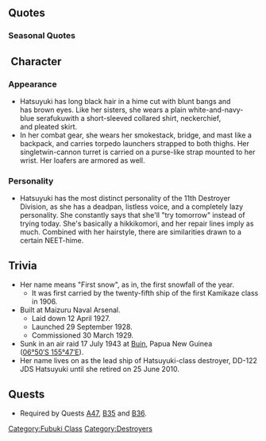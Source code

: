 {{ShipPageHeader}}

==Quotes==
{{ShipQuotes
|Introduction = 初雪…です…よろしく。
|Introduction/En = I'm... Hatsuyuki... nice to meet you.

|Introduction/Kai = 初雪…です。 なに？ やりますよ… 明日から。
|Introduction/Kai/En = I'm... Hatsuyuki. What? I'll do... starting tomorrow.

|Library = 特型駆逐艦…3番艦…初雪…です。<br>緒戦の作戦に…いっぱい参加しました…。<br>輸送任務とかも…ん…がんばる……。
|Library/En = Special-type destroyer... 3rd ship... Hatsuyuki.<br>At the start of the war... I participated a lot.<br>Transport duties... yes... I'll work hard...

|Secretary 1 = お疲れ様
|Secretary 1/En = Good work.

|Secretary 1/Kai = いいけど…
|Secretary 1/Kai/En = Fine with me...

|Secretary 2 = なに？
|Secretary 2/En = What?

|Secretary 3 = やだ、触らないで…
|Secretary 3/En = Hey, don't touch me...

|Idle/Kai = まずお布団、コレがあれば安心。次に食べものと飲みもの。あと読むものとか、ゲームとか…。まぁ、それがあれば、なんとか…。
|Idle/Kai/En = Firstly, a comfortable futon. Next would be food and drinks. Then books and games and things like that... Well, it'd be nice...

|Secretary Married = ありがと…
|Secretary Married/En = Thank you...

|Secretary Married/Kai = いいんだけど、別に…。初雪は別に戦闘とか好きじゃないし。使ってくれても、いいけどね。……うん、いいよ？べつに…。
|Secretary Married/Kai/En = Fine with me, I don't really... Hatsuyuki doesn't really like combat. Being together is fine... right? It's okay, nothing really...

|Wedding = あの…私…、す…好き…というか…その…あの…、あぅ…も…もう…いいです…
|Wedding/En = Umm.. I…. l-like… I mean… erm… um…. never mind...

|Looking At Scores = 暗号通信を受信しました。…見る？
|Looking At Scores/En = You have a message... Wanna see?

|Looking At Scores/Kai = ぁぅ…、見るの？……情報？……そういうの、見なくても…。あぅ…、わかった…。見せる…。
|Looking At Scores/Kai/En = Ah... you want to see? ...Information? ...Without me looking, or something... Ah, understood... I'll show you it.

|Joining A Fleet = うん…いきます！
|Joining A Fleet/En = Okay... I'll go!

|Joining A Fleet/Kai = 初雪、出撃します…
|Joining A Fleet/Kai/En = Hatsuyuki, sortieing...

|Equipment 1 = ありがとう…がんばる
|Equipment 1/En = Thanks... I'll work hard.

|Equipment 1/Kai = ありがとう…がんばる…うん
|Equipment 1/Kai/En = Thanks... I'll work hard... Yeah.

|Equipment 2 = うん、これなら…がんばれる
|Equipment 2/En = Yeah, with this... I can do better.

|Equipment 3 = ありがとう
|Equipment 3/En = Thank you.

|Equipment 3/Kai = 戻りたい…
|Equipment 3/Kai/En = I wanna go back...

|Supply = ありがと…がんばる
|Supply/En = Thanks... I'll work hard.

|Supply/Kai = これは…嬉しい。ふつうに…嬉しい。
|Supply/Kai/En = This is... pleasant. Normally...pleasant.

|Docking Minor = ちょっと…ひきこもります
|Docking Minor/En = Gonna hide in my room... for a bit.

|Docking Major = いたい、治したい…ひきこもる。
|Docking Major/En = It hurts. Wanna get repaired. Gonna go hide.

|Docking Complete = 艦が治りましたぁ…いいのに戻って来なくて…
|Docking Complete/En = A ship is fully healed... isn't it better not bother to come back?...

|Construction = 新しい仲間…来た…誰だろう…
|Construction/En = New friend... is here... I wonder who.

|Returning From Sortie = 作戦が完了した…です…
|Returning From Sortie/En = The operation's... over...

|Starting A Sortie = え…出撃ですか？…本当に？
|Starting A Sortie/En = Eh... Sortie?... Are you sure?

|Starting A Sortie/Kai = やれば、本当はできるし…！特型駆逐艦、初雪、出るから…！
|Starting A Sortie/Kai/En = Oh, if I'm really allowed to do this...! Destroyer Hatsuyuki, launching...!

|Battle Start = ん…！
|Battle Start/En = Un...!

|Battle Start/Kai = 撃つよ…ほら…っ！
|Battle Start/Kai/En = Firing... Look.

|Attack = 当たれ…！
|Attack/En = Hit...!

|Night Battle = 本当は得意だし…こういうの！
|Night Battle/En = I'm actually good at this... really!

|Night Attack = 私だって本気を出せばやれるし…！
|Night Attack/En = When I get serious, I can do anything...!

|MVP = 明日から本気だす…から…！見てて…！
|MVP/En = I'll get serious starting tomorrow...! Watch...!

|Minor Damage 1 = うっ…！
|Minor Damage 1/En = Uu...!

|Minor Damage 2 = 痛っ…マジ痛い
|Minor Damage 2/En = It hurts... seriously hurts...

|Major Damage = …もうやだ、帰りたい。
|Major Damage/En = I can't take it, wanna go home...

|Sunk = 嫌な予感してたし、いいよもう…
|Sunk/En = I already had a bad feeling about this... I'm done...
}}

===Seasonal Quotes===
{{Shipquoteseasonal
|Christmas2014 = くりすますぅ～？　なにそれ、美味しいの？　はっ？！　ケーキは初雪にもください！
|Christmas2014_EN = Ku-ri-su-ma-su...? What's that...? Is it delicious...? ... Ah! Please give Hatsuyuki a piece of cake too!
|Christmas2014_Clip = {{Audio|file=Hatsuyuki_christmas2014.ogg}}
|Christmas2014_Note = Same as [[Seasonal/Christmas_2015|Christmas 2015]]

|NewYear2015 = あけおめ・・・ことよろ・・・。初雪へのお年玉は・・・？えっ・・・ないの・・・
|NewYear2015_EN = Happy New Year... regards... Where is my new years money...? Eh? ...There is none...
|NewYear2015_Clip = {{Audio|file=hatsuyuki_2015newyear.ogg}}
|NewYear2015_Note = 

|Valentine2015 = チっ、チョっ、ン…チョコレート。一応、買ってきた……あげる…
|Valentine2015_EN = W-well, I did buy some ch-cho....chocolate....for you....
|Valentine2015_Clip = {{Audio|file=Hatsuyuki Valentine 2015.ogg}}
|Valentine2015_Note = 

|SecondAnniversary2015 = 寝ててわからなかったけど…今日は記念日なんだね。悪くは…ない、ね。
|SecondAnniversary2015_EN = I don't get what's going on since I was sleeping... It's an anniversary today right? Not... bad.
|SecondAnniversary2015_Clip = {{Audio|file=Hatsuyuki_Second_Anniversary.ogg}}
|SecondAnniversary2015_Note =

|RainySeason2015 = 梅雨の雨…雨は嫌い。ひきこもる。
|RainySeason2015_EN = Rain of Tsuyu season... I hate rain. Gonna go hide.
|RainySeason2015_Clip = {{Audio|file=Hatsuyuki_Rainy_Season_2015.ogg}}
|RainySeason2015_Note = 

|EndofYear2015 = 今年も大掃除大変だったな。でも、その後は毎年恒例の艦娘歌合戦！今年は何を歌おうかな。けっこう得意だし、こういうの。あ～え～い～う～え～お～あ～お～。
|EndofYear2015_EN = Cleaning this year is tiring as well. But after that it's time for Annual Kanmusu Festival! What am I going to sing this year. I'm pretty good at this, like. A~ e~ i~ u~ e~ o~ a~ o~.
|EndofYear2015_Clip = {{Audio|file=Hatsuyuki_End_of_Year_2015.ogg}}
|EndofYear2015_Note = Not sure what Hatsuyuki is going to sing.

|NewYear2016 = 司令官、あけおめことよっ… お、おほん。明けましておめでとうございます。今年はちゃんと言ってやったぜ！
|NewYear2016_EN = Commander, Happy New Yea... *coughs*. Happy New Year. I finally managed to say it this year!	
|NewYear2016_Clip = {{Audio|file=Hatsuyuki_New_Year_2016.ogg}}
|NewYear2016_Note =

|Valentine2016 = どうせ、司令官は、皆からいいチョコもらってるに違いないよ・・・こんなのいらないよね・・・捨てちゃお・・・うっ、司令官・・・？おうっ、うぅおおぉぉ・・・！？
|Valentine2016_EN = No doubt about it, it looks like the Commander got some well-made chocolate from everybody... You don't need this then, huh... I'll throw it away... Uh, Commander?! ...Aaah, auwaaa...!?
|Valentine2016_Clip = {{Audio|file=Hatsuyuki_Valentine_2016.ogg}}
|Valentine2016_Note = 

|WhiteDay2016 = 司令官は優しいね。私にもくれるんだね。ありがとう。
|WhiteDay2016_EN = Commander sure is kind. Giving this to even me. Thank you.
|WhiteDay2016_Clip = {{Audio|file=Hatsuyuki White Day 2016.ogg}}
|WhiteDay2016_Note = 

|ThirdAnniversary2016 = 三周年…初雪も…嬉しい。ほんとだよ…うん、嬉しい…。
|ThirdAnniversary2016_EN = Third anniversary...Hatsuyuki is...happy. Really..., happy...
|ThirdAnniversary2016_Clip = {{Audio|file=Hatsuyuki_Third_Anniversary.ogg}}
|ThirdAnniversary2016_Note = 

|RainySeason2016 = 梅雨の雨。雨は嫌い。引きこもる。
|RainySeason2016_EN = Rain in the rainy season. I hate rain. I will stay inside.
|RainySeason2016_Clip = {{Audio|file=Hatsuyuki Rainy Season 2015.ogg}}
|RainySeason2016_Note = ''From [[Seasonal/Rainy Season 2015|Rainy Season 2015]]''
}}

== Character ==
===Appearance===
* Hatsuyuki has long black hair in a hime cut with blunt bangs and has brown eyes. Like her sisters, she wears a plain white-and-navy-blue serafukuwith a short-sleeved collared shirt, neckerchief, and pleated skirt.
* In her combat gear, she wears her smokestack, bridge, and mast like a backpack, and carries torpedo launchers strapped to both thighs. Her singletwin-cannon turret is carried on a purse-like strap mounted to her wrist. Her loafers are armored as well.
=== Personality ===
* Hatsuyuki has the most distinct personality of the 11th Destroyer Division, as she has a deadpan, listless voice, and a completely lazy personality. She constantly says that she'll "try tomorrow" instead of trying today. She's basically a hikkikomori, and her repair lines imply as much. Combined with her hairstyle, there are similarities drawn to a certain NEET-hime.
==Trivia==
*Her name means "First snow", as in, the first snowfall of the year.
**It was first carried by the twenty-fifth ship of the first Kamikaze class in 1906.
*Built at Maizuru Naval Arsenal.
**Laid down 12 April 1927.
**Launched 29 September 1928.
**Commissioned 30 March 1929.
*Sunk in an air raid 17 July 1943 at [[wikipedia:Buin%2C_Papua_New_Guinea|Buin]], Papua New Guinea (<span style="position: relative; white-space: nowrap;">[http://tools.wmflabs.org/geohack/geohack.php?pagename=Japanese_destroyer_Hatsuyuki&params=06_50_S_155_47_E_ 06°50′S 155°47′E]).</span>
*Her name lives on as the lead ship of Hatsuyuki-class destroyer, DD-122 JDS Hatsuyuki until she retired on 25 June 2010.

==Quests==
*Required by Quests [[Quests#A47|A47]], [[Quests#B35|B35]] and [[Quests#B36|B36]].

{{ShipPageFooter}}
[[Category:Fubuki Class]]
[[Category:Destroyers]]